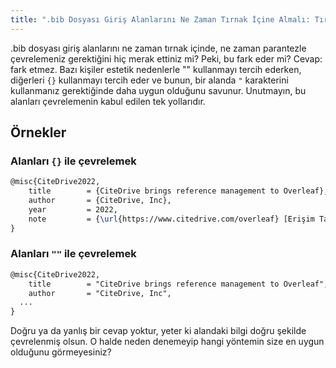 ```yaml
---
title: ".bib Dosyası Giriş Alanlarını Ne Zaman Tırnak İçine Almalı: Tırnak İşaretleri mi Yoksa Parantezler mi?"
---
```



.bib dosyası giriş alanlarını ne zaman tırnak içinde, ne zaman parantezle çevrelemeniz gerektiğini hiç merak ettiniz mi? Peki, bu fark eder mi? Cevap: fark etmez.
Bazı kişiler estetik nedenlerle "" kullanmayı tercih ederken, diğerleri `{}` kullanmayı tercih eder ve bunun, bir alanda `"` karakterini kullanmanız gerektiğinde daha uygun olduğunu savunur.
Unutmayın, bu alanları çevrelemenin kabul edilen tek yollarıdır.

<CiteDrive />

## Örnekler

### Alanları `{}` ile çevrelemek

```latex
@misc{CiteDrive2022,
	title        = {CiteDrive brings reference management to Overleaf},
	author       = {CiteDrive, Inc},
	year         = 2022,
	note         = {\url{https://www.citedrive.com/overleaf} [Erişim Tarihi: (Erişim tarihini kullanın)]}
}
```

### Alanları `""` ile çevrelemek

```latex
@misc{CiteDrive2022,
	title        = "CiteDrive brings reference management to Overleaf",
	author       = "CiteDrive, Inc",
  ...
}
```

Doğru ya da yanlış bir cevap yoktur, yeter ki alandaki bilgi doğru şekilde çevrelenmiş olsun. O halde neden denemeyip hangi yöntemin size en uygun olduğunu görmeyesiniz?